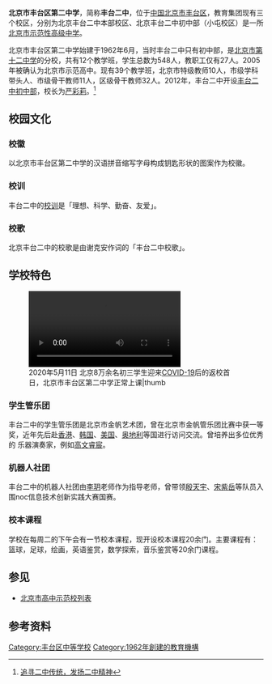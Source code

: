 {{Infobox School
  | name        = 北京市丰台区第二中学
  | other_name  = Fengtai No.2 Middle School of Fengtai District,Beijing
  | logo = [[File:北京市丰台区第二中学.jpg|100px]]
  | image       = Fengtai No. 2 Middle School (20220425154749).jpg
  | image_caption = 
  | address     = 北京市丰台区[[五里店街道_(北京市)|五里店街道]]东安街头条3号、中国北京市丰台区卢沟桥小屯西路94号院（初中部地址）
  | coordinates = {{coord|39.84944|116.27363|display=inline,title}}
  | motto       = 理想 科学 勤奋 友爱
  | established = 1962年9月
  | type        = 公立中学、完全中学
  | religion    = 
  | affiliation =
  | district    = C05片区
  | grades      = [[小学|小学]]、[[初中|初中]]、[[高中|高中]]
  | principal   = [[何石明|何石明]]
  | secretary   = 焦素琴
  | dean        = 
  | college     = 
  | house       = 
  | sc          =
  | cs          =
  | faculty     = 
  | staff       = 231名
  | students    = 约2200名
  | athletics   = 
  | conference  = 
  | colors      = 蓝、白
  | mascot      = 
  | magazine    = 
  | free_label  = 校歌
  | free_text   = 《丰台二中校歌》
  | free_label2 = 建筑面积
  | free_text2  = 17155[[平方米|平方米]]
  | free_label3 = 总建筑面积
  | free_text3  = 23713[[平方米|平方米]]
  | website     =  http://www.bjf2.ftedu.cn/
}}
'''北京市丰台区第二中学'''，简称'''丰台二中'''，位于[[中国|中国]][[北京市|北京市]][[丰台区|丰台区]]，教育集团现有三个校区，分别为北京丰台二中本部校区、北京丰台二中初中部（小屯校区）是一所[[北京市示范性高级中学|北京市示范性高级中学]]。

北京市丰台区第二中学始建于1962年6月，当时丰台二中只有初中部，是[[北京市第十二中学|北京市第十二中学]]的分校，共有12个教学班，学生总数为548人，教职工仅有27人。2005年被确认为北京市示范高中。现有39个教学班，北京市特级教师10人，市级学科带头人、市级骨干教师11人，区级骨干教师32人。2012年，丰台二中开设[[丰台二中初中部|丰台二中初中部]]，校长为[[严彩莉|严彩莉]]。<ref>[http://zhongkao.eduu.com/e/20080331/4b8bc929e80e2.shtml 追寻二中传统，发扬二中精神]{{dead link|date=2017年11月 |bot=InternetArchiveBot |fix-attempted=yes }}</ref>

==校园文化==
===校徽===
以北京市丰台区第二中学的汉语拼音缩写字母构成钥匙形状的图案作为校徽。

===校训===
丰台二中的[[校训|校训]]是「理想、科学、勤奋、友爱」。

===校歌===
北京丰台二中的校歌是由谢克安作词的「丰台二中校歌」。

==学校特色==
[[File:2020年5月11日_北京8万余名初三学生迎来疫情后的返校首日.webm|2020年5月11日 北京8万余名初三学生迎来[[COVID-19]]后的返校首日，北京市丰台区第二中学正常上课|thumb]]
===学生管乐团===
丰台二中的学生管乐团是北京市金帆艺术团，曾在北京市金帆管乐团比赛中获一等奖，近年先后赴[[香港|香港]]、[[韩国|韩国]]、[[美国|美国]]、[[奥地利|奥地利]]等国进行访问交流。曾培养出多位优秀的
乐器演奏家，例如[[高文睿宸|高文睿宸]]。
===机器人社团===
丰台二中的机器人社团由[[李玥|李玥]]老师作为指导老师，曾带领[[殷天宇|殷天宇]]、[[宋紫岳|宋紫岳]]等队员入围noc信息技术创新实践大赛国赛。
===校本课程===
学校在每周二的下午会有一节校本课程，现开设校本课程20余门。主要课程有：篮球，足球，绘画，英语鉴赏，数学探索，音乐鉴赏等20余门课程。

==参见==
*[[北京市高中示范校列表|北京市高中示范校列表]]

==参考资料==
{{Reflist}}
[[Category:丰台区中等学校|Category:丰台区中等学校]]
[[Category:1962年創建的教育機構|Category:1962年創建的教育機構]]